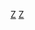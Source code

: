 {{Navbox 
|name = 芝加哥影评人协会奖
|title=[[芝加哥影评人协会|芝加哥影评人协会奖]]
|listclass = hlist
|state = {{{state|autocollapse}}}
|group1=现今常设奖项
|list1=
* [[芝加哥影评人协会奖最佳男主角|最佳男主角]]
* [[芝加哥影评人协会奖最佳女主角|最佳女主角]]
* [[芝加哥影评人协会奖最佳动画片|最佳动画片]]
* 最佳藝術導演
* [[芝加哥影评人协会奖最佳摄影|最佳摄影]]
* 最佳服裝設計
* [[芝加哥影评人协会奖最佳导演|最佳导演]]
* [[芝加哥影评人协会奖最佳纪录片|最佳纪录片]]
* {{le|芝加哥影評人協會獎最佳剪輯|Chicago Film Critics Association Award for Best Editing|最佳剪輯}}
* [[芝加哥影评人协会奖最佳外语片|最佳外语片]]
* [[芝加哥影评人协会奖最佳影片|最佳影片]]
* [[芝加哥影评人协会奖最佳原创音乐|最佳原创配乐]]
* [[芝加哥影评人协会奖最佳原创剧本|最佳原创剧本]]
* [[芝加哥影评人协会奖最佳改编剧本|最佳改编剧本]]
* [[芝加哥影评人协会奖最佳男配角|最佳男配角]]
* [[芝加哥影评人协会奖最佳女配角|最佳女配角]]
* 最佳視覺效果

|group2= 历届奖项
|list2=
{{Navbox subgroup
  | group1 =1980年代
  | list1  =
* [[第1届芝加哥影评人协会奖|1988]]
* [[第2届芝加哥影评人协会奖|1989]]
  | group2 =1990年代
  | list2  =
* [[第3届芝加哥影评人协会奖|1990]]
* [[第4届芝加哥影评人协会奖|1991]]
* [[第5届芝加哥影评人协会奖|1992]]
* [[第6届芝加哥影评人协会奖|1993]]
* [[第7届芝加哥影评人协会奖|1994]]
* [[第8届芝加哥影评人协会奖|1995]]
* [[第9届芝加哥影评人协会奖|1996]]
* [[第10届芝加哥影评人协会奖|1997]]
* [[第11届芝加哥影评人协会奖|1998]]
* [[第12届芝加哥影评人协会奖|1999]]
  | group3 =2000年代
  | list3  =
* [[第13届芝加哥影评人协会奖|2000]]
* [[第14届芝加哥影评人协会奖|2001]]
* [[第15届芝加哥影评人协会奖|2002]]
* [[第16届芝加哥影评人协会奖|2003]]
* [[第17届芝加哥影评人协会奖|2004]]
* [[第18届芝加哥影评人协会奖|2005]]
* [[第19届芝加哥影评人协会奖|2006]]
* [[第20届芝加哥影评人协会奖|2007]]
* [[第21届芝加哥影评人协会奖|2008]]
* [[第22届芝加哥影评人协会奖|2009]]
  | group4 =2010年代
  | list4  =
* [[第23届芝加哥影评人协会奖|2010]]
* [[第24届芝加哥影评人协会奖|2011]]
* [[第25届芝加哥影评人协会奖|2012]]
* [[第26届芝加哥影评人协会奖|2013]]
* {{le|2014年芝加哥影評人協會獎|Chicago Film Critics Association Awards 2014|2014}}
* {{le|2015年芝加哥影評人協會獎|Chicago Film Critics Association Awards 2015|2015}}
* {{le|2016年芝加哥影評人協會獎|Chicago Film Critics Association Awards 2016|2016}}
* {{le|2017年芝加哥影評人協會獎|Chicago Film Critics Association Awards 2017|2017}}
* {{le|2018年芝加哥影評人協會獎|Chicago Film Critics Association Awards 2018|2018}}
* {{le|2019年芝加哥影評人協會獎|Chicago Film Critics Association Awards 2019|2019}}
  | group5 =2020年代
  | list5  =
* [[2020年芝加哥影評人協會獎|2020]]
* [[2021年芝加哥影評人協會獎|2021]]
}}
}}
[[Category:芝加哥影评人协会奖|Z]]
<noinclude>
{{collapsible option}}
[[Category:电影奖项模板|Z]]
</noinclude>